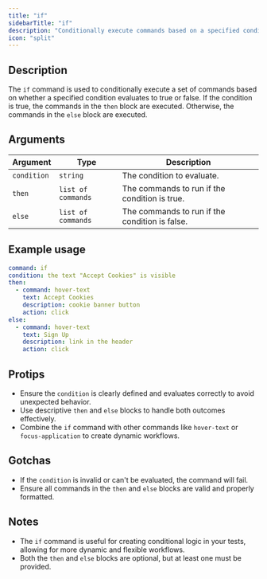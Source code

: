 ```yaml
---
title: "if"
sidebarTitle: "if"
description: "Conditionally execute commands based on a specified condition."
icon: "split"
---
```


## Description

The `if` command is used to conditionally execute a set of commands based on whether a specified condition evaluates to true or false. If the condition is true, the commands in the `then` block are executed. Otherwise, the commands in the `else` block are executed.

## Arguments

| Argument    | Type               | Description                                    |
| ----------- | ------------------ | ---------------------------------------------- |
| `condition` | `string`           | The condition to evaluate.                     |
| `then`      | `list of commands` | The commands to run if the condition is true.  |
| `else`      | `list of commands` | The commands to run if the condition is false. |

## Example usage

```yaml
command: if
condition: the text "Accept Cookies" is visible
then:
  - command: hover-text
    text: Accept Cookies
    description: cookie banner button
    action: click
else:
  - command: hover-text
    text: Sign Up
    description: link in the header
    action: click
```

## Protips

- Ensure the `condition` is clearly defined and evaluates correctly to avoid unexpected behavior.
- Use descriptive `then` and `else` blocks to handle both outcomes effectively.
- Combine the `if` command with other commands like `hover-text` or `focus-application` to create dynamic workflows.

## Gotchas

- If the `condition` is invalid or can't be evaluated, the command will fail.
- Ensure all commands in the `then` and `else` blocks are valid and properly formatted.

## Notes

- The `if` command is useful for creating conditional logic in your tests, allowing for more dynamic and flexible workflows.
- Both the `then` and `else` blocks are optional, but at least one must be provided.
